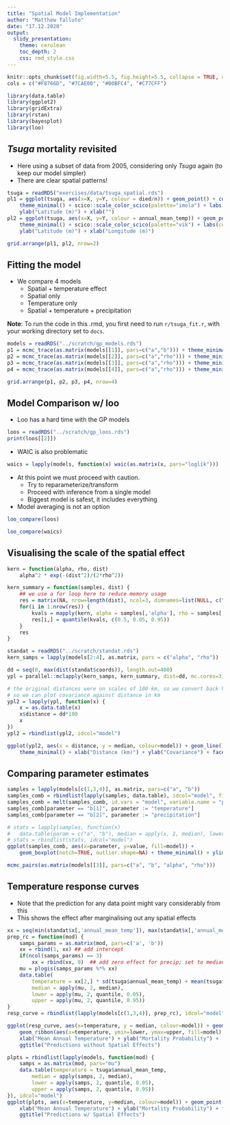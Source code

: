 ```yaml
---
title: "Spatial Model Implementation"
author: "Matthew Talluto"
date: "17.12.2020"
output:
  slidy_presentation:
    theme: cerulean
    toc_depth: 2
    css: rmd_style.css
---
```


```r
knitr::opts_chunk$set(fig.width=5.5, fig.height=5.5, collapse = TRUE, comment = "##", dev="png")
cols = c("#F8766D", "#7CAE00", "#00BFC4", "#C77CFF")

library(data.table)
library(ggplot2)
library(gridExtra)
library(rstan)
library(bayesplot)
library(loo)
```

## *Tsuga* mortality revisited

<div class="left lt">
* Here using a subset of data from 2005, considering only *Tsuga* again (to keep our model simpler)
* There are clear spatial patterns!

```r
tsuga = readRDS("exercises/data/tsuga_spatial.rds")
pl1 = ggplot(tsuga, aes(x=X, y=Y, colour = died/n)) + geom_point() + coord_fixed() + 
	theme_minimal() + scico::scale_color_scico(palette="imola") + labs(color="pr(death)") + 
	ylab("Latitude (m)") + xlab("")
pl2 = ggplot(tsuga, aes(x=X, y=Y, colour = annual_mean_temp)) + geom_point() + coord_fixed() + 
	theme_minimal() + scico::scale_color_scico(palette="vik") + labs(color="temperature") + 
	ylab("Latitude (m)") + xlab("Longitude (m)")

```

</div>
<div class="right rt">
```r
grid.arrange(pl1, pl2, nrow=2)

```

</div>

## Fitting the model
<div class="left lt">
* We compare 4 models
   - Spatial + temperature effect
   - Spatial only
   - Temperature only
   - Spatial + temperature + precipitation

**Note**: To run the code in this .rmd, you first need to run `r/tsuga_fit.r`, with your working directory set to `docs`.

```r
models = readRDS("../scratch/gp_models.rds")
p1 = mcmc_trace(as.matrix(models[[1]], pars=c("a","b"))) + theme_minimal() + ggtitle("T")
p2 = mcmc_trace(as.matrix(models[[2]], pars=c("a","rho"))) + theme_minimal() + ggtitle("GP")
p3 = mcmc_trace(as.matrix(models[[3]], pars=c("a","rho"))) + theme_minimal() + ggtitle("GP+T")
p4 = mcmc_trace(as.matrix(models[[4]], pars=c("a","rho"))) + theme_minimal() + ggtitle("GP+T+P")

```

</div>
<div class="right rt">
```r
grid.arrange(p1, p2, p3, p4, nrow=4)

```

</div>

## Model Comparison w/ loo

<div class="left lt">
* Loo has a hard time with the GP models

```r
loos = readRDS("../scratch/gp_loos.rds")
print(loos[[2]])
```


* WAIC is also problematic

```r
waics = lapply(models, function(x) waic(as.matrix(x, pars="loglik")))
```

</div>
<div class="right rt">

* At this point we must proceed with caution.
   - Try to reparameterize/transform
   - Proceed with inference from a single model
   - Biggest model is safest, it includes everything
* Model averaging is not an option

```r
loo_compare(loos)
```

```r
loo_compare(waics)
```

</div>

## Visualising the scale of the spatial effect

```r
kern = function(alpha, rho, dist)
	alpha^2 * exp(-(dist^2)/(2*rho^2))

kern_summary = function(samples, dist) {
	## we use a for loop here to reduce memory usage
	res = matrix(NA, nrow=length(dist), ncol=3, dimnames=list(NULL, c("median", "lower", "upper")))
	for(i in 1:nrow(res)) {
		kvals = mapply(kern, alpha = samples[,'alpha'], rho = samples[,'rho'], MoreArgs= list(dist = dist[i]))
		res[i,] = quantile(kvals, c(0.5, 0.05, 0.95))
	}
	res
}

standat = readRDS("../scratch/standat.rds")
kern_samps = lapply(models[2:4], as.matrix, pars = c("alpha", "rho"))

dd = seq(0, max(dist(standat$coords)), length.out=400)
ypl = parallel::mclapply(kern_samps, kern_summary, dist=dd, mc.cores=3)

# the original distances were on scales of 100 km, so we convert back here
# so we can plot covariance against distance in km
ypl2 = lapply(ypl, function(x) {
	x = as.data.table(x)
	x$distance = dd*100
	x
})
ypl2 = rbindlist(ypl2, idcol="model")

ggplot(ypl2, aes(x = distance, y = median, colour=model)) + geom_line() + geom_ribbon(aes(ymin=lower, ymax=upper, fill=model), alpha=0.5) + 
	theme_minimal() + xlab("Distance (km)") + ylab("Covariance") + facet_grid(~model) + xlim(0, 500)

```


## Comparing parameter estimates

<div class="left lt">

```r
samples = lapply(models[c(1,3,4)], as.matrix, pars=c("a", "b"))
samples_comb = rbindlist(lapply(samples, data.table), idcol="model", fill=TRUE)
samples_comb = melt(samples_comb, id.vars = "model", variable.name = "parameter")
samples_comb[parameter == "b[1]", parameter := "temperature"]
samples_comb[parameter == "b[2]", parameter := "precipitation"]

# stats = lapply(samples, function(x)
# 	data.table(param = c("a", "b"), median = apply(x, 2, median), lower = apply(x, 2, quantile, 0.05), upper = apply(x, 2, quantile, 0.95)))
# stats = rbindlist(stats, idcol="model")
ggplot(samples_comb, aes(x=parameter, y=value, fill=model)) + 
	geom_boxplot(notch=TRUE, outlier.shape=NA) + theme_minimal() + ylim(-3, 2.5)
```

</div>

<div class="right rt">


```r
mcmc_pairs(as.matrix(models[[3]], pars=c("a", "b", "alpha", "rho")))
```

</div>


## Temperature response curves
<div class="left lt">

* Note that the prediction for any data point might vary considerably from this
* This shows the effect after marginalising out any spatial effects

```r
xx = seq(min(standat$x[,'annual_mean_temp']), max(standat$x[,'annual_mean_temp']), length.out=250)
prep_rc = function(mod) {
	samps_params = as.matrix(mod, pars=c('a', 'b'))
	xx = rbind(1, xx) ## add intercept
	if(ncol(samps_params) == 3)
		xx = rbind(xx, 0)  ## add zero effect for precip; set to median
	mu = plogis(samps_params %*% xx)
	data.table(
		temperature = xx[2,] * sd(tsuga$annual_mean_temp) + mean(tsuga$annual_mean_temp),
		median = apply(mu, 2, median),
		lower = apply(mu, 2, quantile, 0.05),
		upper = apply(mu, 2, quantile, 0.95))
}
resp_curve = rbindlist(lapply(models[c(1,3,4)], prep_rc), idcol="model")

ggplot(resp_curve, aes(x=temperature, y = median, colour=model)) + geom_line(size=1.2) + 
	geom_ribbon(aes(x=temperature, ymin=lower, ymax=upper, fill=model), alpha=0.4, size=0) + theme_minimal() +
	xlab("Mean Annual Temperature") + ylab("Mortality Probability") + 
	ggtitle("Predictions without Spatial Effects")


```

</div>

<div class="right rt">

```r
plpts = rbindlist(lapply(models, function(mod) {
	samps = as.matrix(mod, pars="mu")
	data.table(temperature = tsuga$annual_mean_temp,
		median = apply(samps, 2, median),
		lower = apply(samps, 2, quantile, 0.05),
		upper = apply(samps, 2, quantile, 0.95))
}), idcol="model")
ggplot(plpts, aes(x=temperature, y=median, colour=model)) + geom_point() + theme_minimal() +
	xlab("Mean Annual Temperature") + ylab("Mortality Probability") + facet_wrap(~model) + 
	ggtitle("Predictions w/ Spatial Effects")

```
</div>

